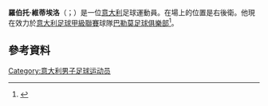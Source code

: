 '''羅伯托·維蒂埃洛'''（{{lang-it|Roberto Vitiello}}；{{bd|1983年|5月8日}}）是一位[[意大利|意大利]]足球運動員。在場上的位置是右後衛。他現在效力於[[意大利足球甲級聯賽|意大利足球甲級聯賽]]球隊[[巴勒莫足球俱樂部|巴勒莫足球俱樂部]]<ref>{{cite news|url=http://palermocalcio.it/it/1314/news/scheda.php?id=29441|title=VISITE MEDICHE PER VITIELLO|date=2014-01-04|accessdate=2014-01-04|work=US Città di Palermo|archive-url=https://web.archive.org/web/20140107134547/http://palermocalcio.it/it/1314/news/scheda.php?id=29441|archive-date=2014-01-07|dead-url=yes}}</ref>。
==參考資料==
{{Reflist}}

{{DEFAULTSORT: Vitiello, Roberto}}
[[Category:意大利男子足球运动员|Category:意大利男子足球运动员]]